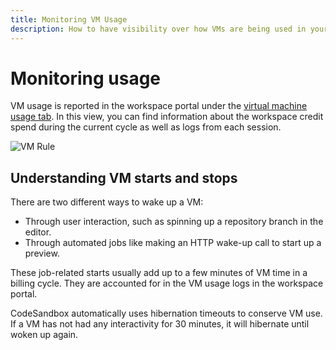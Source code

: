 ```yaml
---
title: Monitoring VM Usage
description: How to have visibility over how VMs are being used in your CodeSandbox workspace.
---
```



# Monitoring usage

VM usage is reported in the workspace portal under the [virtual machine usage tab](/t/usage).
In this view, you can find information about the workspace credit spend during the current cycle as well as logs from each session.

![VM Rule](../images/vm-usage.png)

## Understanding VM starts and stops

There are two different ways to wake up a VM:
- Through user interaction, such as spinning up a repository branch in the editor.
- Through automated jobs like making an HTTP wake-up call to start up a preview.

These job-related starts usually add up to a few minutes of VM time in a billing cycle. They are accounted for in the VM usage logs in the workspace portal. 

CodeSandbox automatically uses hibernation timeouts to conserve VM use. If a VM has not had any interactivity for 30 minutes, it will hibernate until woken up again.
